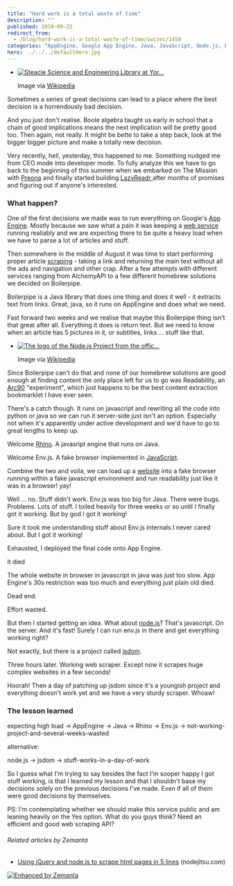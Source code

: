 ```yaml
---
title: "Hard work is a total waste of time"
description: ""
published: 2010-09-22
redirect_from:
  - /blog/hard-work-is-a-total-waste-of-time/swizec/1458
categories: "AppEngine, Google App Engine, Java, JavaScript, Node.js, Programming, Uncategorized"
hero: ../../../defaultHero.jpg
---
```


- [![Steacie Science and Engineering Library at Yor...](https://swizec.com/blog/wp-content/uploads/2010/09/300px-SteacieLibrary.jpg "Steacie Science and Engineering Library at Yor...")](http://commons.wikipedia.org/wiki/File:SteacieLibrary.jpg)

  Image via [Wikipedia](http://commons.wikipedia.org/wiki/File:SteacieLibrary.jpg)

Sometimes a series of great decisions can lead to a place where the best decision is a horrendously bad decision.

And you just don't realise. Boole algebra taught us early in school that a chain of good implications means the next implication will be pretty good too. Then again, not really. It might be bette to take a step back, look at the bigger bigger picture and make a totally new decision.

Very recently, hell, yesterday, this happened to me. Something nudged me from CEO mode into developer mode. To fully analyze this we have to go back to the beginning of this summer when we embarked on The Mission with [Preona](http://preona.net/) and finally started building [LazyReadr ](http://lazyreadr.com/)after months of promises and figuring out if anyone's interested.

### What happen?

One of the first decisions we made was to run everything on Google's [App Engine](http://code.google.com/appengine/ "Google App Engine"). Mostly because we saw what a pain it was keeping a [web service](http://en.wikipedia.org/wiki/Web_service "Web service") running realiably and we are expecting there to be quite a heavy load when we have to parse a lot of articles and stuff.

Then somewhere in the middle of August it was time to start performing proper article [scraping](http://en.wikipedia.org/wiki/Web_scraping "Web scraping") - taking a link and returning the main text without all the ads and navigation and other crap. After a few attempts with different services ranging from AlchemyAPI to a few different homebrew solutions we decided on Boilerpipe.

Boilerpipe is a Java library that does one thing and does it well - it extracts text from links. Great, java, so it runs on AppEngine and does what we need.

Fast forward two weeks and we realise that maybe this Boilerpipe thing isn't that great after all. Everything it does is return text. But we need to know when an article has 5 pictures in it, or subtitles, links ... stuff like that.

- [![The logo of the Node.js Project from the offic...](https://swizec.com/blog/wp-content/uploads/2010/09/300px-NodeJS.png "The logo of the Node.js Project from the offic...")](http://commons.wikipedia.org/wiki/File:NodeJS.png)

  Image via [Wikipedia](http://commons.wikipedia.org/wiki/File:NodeJS.png)

Since Boilerpipe can't do that and none of our homebrew solutions are good enough at finding content the only place left for us to go was Readability, an [Arc90](http://www.arc90.com/ "Arc90") "experiment", which just happens to be the best content extraction bookmarklet I have ever seen.

There's a catch though. It runs on javascript and rewriting all the code into python or java so we can run it server-side just isn't an option. Especially not when it's apparently under active development and we'd have to go to great lengths to keep up.

Welcome [Rhino](http://www.mozilla.org/rhino/ "Rhino (JavaScript engine)"). A javasript engine that runs on Java.

Welcome Env.js. A fake browser implemented in [JavaScript](http://en.wikipedia.org/wiki/JavaScript "JavaScript").

Combine the two and voila, we can load up a [website](http://en.wikipedia.org/wiki/Website "Website") into a fake browser running within a fake javascript environment and run readability just like it was in a browser! yay!

Well ... no. Stuff didn't work. Env.js was too big for Java. There were bugs. Problems. Lots of stuff. I toiled heavily for three weeks or so until I finally got it working. But by god I got it working!

Sure it took me understanding stuff about Env.js internals I never cared about. But I got it working!

Exhausted, I deployed the final code onto App Engine.

it died

The whole website in browser in javascript in java was just too slow. App Engine's 30s restriction was too much and everything just plain old died.

Dead end.

Effort wasted.

But then I started getting an idea. What about [node.js](http://nodejs.org/ "Node.js")? That's javascript. On the server. And it's fast! Surely I can run env.js in there and get everything working right?

Not exactly, but there is a project called [jsdom](http://github.com/tmpvar/jsdom).

Three hours later. Working web scraper. Except now it scrapes huge complex websites in a few seconds!

Hoorah! Then a day of patching up jsdom since it's a youngish project and everything doesn't work yet and we have a very sturdy scraper. Whoaw!

### The lesson learned

expecting high load -> AppEngine -> Java -> Rhino -> Env.js -> not-working-project-and-several-weeks-wasted

alternative:

node.js -> jsdom -> stuff-works-in-a-day-of-work

So I guess what I'm trying to say besides the fact I'm sooper happy I got stuff working, is that I learned my lesson and that I shouldn't base my decisions solely on the previous decisions I've made. Even if all of them were good decisions by themselves.

PS: I'm contemplating whether we should make this service public and am leaning heavily on the Yes option. What do you guys think? Need an efficient and good web scraping API?

###### Related articles by Zemanta

- [Using jQuery and node.js to scrape html pages in 5 lines](http://blog.nodejitsu.com/jsdom-jquery-in-5-lines-on-nodejs) (nodejitsu.com)

[![Enhanced by Zemanta](https://img.zemanta.com/zemified_e.png?x-id=4671db4b-1c09-4cc2-9c53-825c17a80c65)](http://www.zemanta.com/ "Enhanced by Zemanta")
